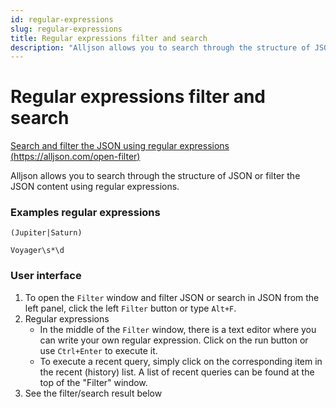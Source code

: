 ```yaml
---
id: regular-expressions
slug: regular-expressions
title: Regular expressions filter and search
description: "Alljson allows you to search through the structure of JSON or filter the JSON content using regular expressions"
---
```


# Regular expressions filter and search

[Search and filter the JSON using regular expressions (https://alljson.com/open-filter)](https://alljson.com/open-filter)

Alljson allows you to search through the structure of JSON or filter the JSON content using regular expressions.

### Examples regular expressions

```text
(Jupiter|Saturn)

Voyager\s*\d
```

### User interface


<ThemedImg alt="Regular expressions" name="RegExp" />

1. To open the `Filter` window and filter JSON or search in JSON from the left panel,
   click the left `Filter` button or type `Alt+F`.
2. Regular expressions
   - In the middle of the `Filter` window, there is a text editor where you can write your own regular expression.
     Click on the run button or use `Ctrl+Enter` to execute it.
   - To execute a recent query, simply click on the corresponding item in the recent (history) list.
     A list of recent queries can be found at the top of the "Filter" window.
3. See the filter/search result below
